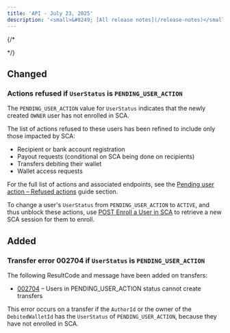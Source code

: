 ```yaml
---
title: 'API - July 23, 2025'  
description: '<small>&#8249; [All release notes](/release-notes)</small>'
---
```


{/* <div class="release-notes-page"> */}


## <span class="pill pill-orange">Changed</span>
### Actions refused if `UserStatus` is `PENDING_USER_ACTION`

The `PENDING_USER_ACTION` value for `UserStatus` indicates that the newly created `OWNER` user has not enrolled in SCA.

The list of actions refused to these users has been refined to include only those impacted by SCA: 
- Recipient or bank account registration 
- Payout requests (conditional on SCA being done on recipients) 
- Transfers debiting their wallet 
- Wallet access requests

For the full list of actions and associated endpoints, see the [Pending user action – Refused actions](/guides/sca/users#refused-actions) guide section.

To change a user's `UserStatus` from `PENDING_USER_ACTION` to `ACTIVE`, and thus unblock these actions, use [POST Enroll a User in SCA](/api-reference/users/enroll-user) to retrieve a new SCA session for them to enroll.

## <span class="pill pill-green">Added</span>
### Transfer error 002704 if `UserStatus` is `PENDING_USER_ACTION`

The following ResultCode and message have been added on transfers: 
- [002704](/errors/codes/002704) – Users in PENDING_USER_ACTION status cannot create transfers

This error occurs on a transfer if the `AuthorId` or the owner of the `DebitedWalletId` has the `UserStatus` of `PENDING_USER_ACTION`, because they have not enrolled in SCA.